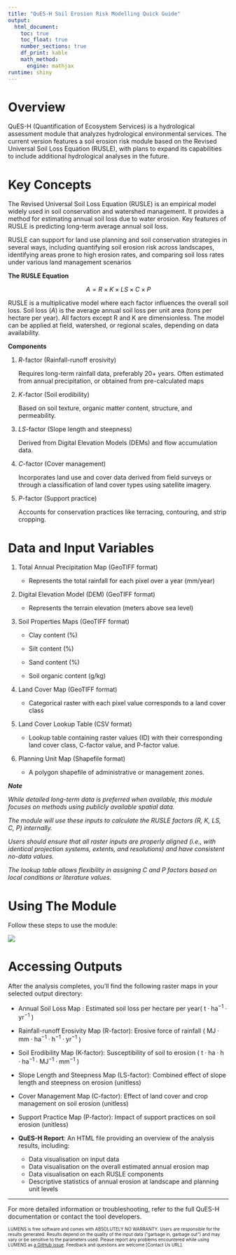 ```yaml
---
title: "QuES-H Soil Erosion Risk Modelling Quick Guide"
output: 
  html_document: 
    toc: true
    toc_float: true
    number_sections: true
    df_print: kable
    math_method:
      engine: mathjax
runtime: shiny
---
```


# Overview

QuES-H (Quantification of Ecosystem Services) is a hydrological assessment module that analyzes hydrological environmental services. The current version features a soil erosion risk module based on the Revised Universal Soil Loss Equation (RUSLE), with plans to expand its capabilities to include additional hydrological analyses in the future.

# Key Concepts

The Revised Universal Soil Loss Equation (RUSLE) is an empirical model widely used in soil conservation and watershed management. It provides a method for estimating annual soil loss due to water erosion. Key features of RUSLE is predicting long-term average annual soil loss.

RUSLE can support for land use planning and soil conservation strategies in several ways, including quantifying soil erosion risk across landscapes, identifying areas prone to high erosion rates, and comparing soil loss rates under various land management scenarios

**The RUSLE Equation**

$$
A = R \times K \times LS \times C \times P
$$

RUSLE is a multiplicative model where each factor influences the overall soil loss. Soil loss ($A$) is the average annual soil loss per unit area (tons per hectare per year). All factors except R and K are dimensionless. The model can be applied at field, watershed, or regional scales, depending on data availability.

**Components**

1.  $R$-factor (Rainfall-runoff erosivity)

    Requires long-term rainfall data, preferably 20+ years. Often estimated from annual precipitation, or obtained from pre-calculated maps

2.  $K$-factor (Soil erodibility)

    Based on soil texture, organic matter content, structure, and permeability.

3.  $LS$-factor (Slope length and steepness)

    Derived from Digital Elevation Models (DEMs) and flow accumulation data.

4.  $C$-factor (Cover management)

    Incorporates land use and cover data derived from field surveys or through a classification of land cover types using satellite imagery.

5.  $P$-factor (Support practice)

    Accounts for conservation practices like terracing, contouring, and strip cropping.

# Data and Input Variables

1.  Total Annual Precipitation Map (GeoTIFF format)

    -   Represents the total rainfall for each pixel over a year (mm/year)

2.  Digital Elevation Model (DEM) (GeoTIFF format)

    -   Represents the terrain elevation (meters above sea level)

3.  Soil Properties Maps (GeoTIFF format)

    -   Clay content (%)

    -   Silt content (%)

    -   Sand content (%)

    -   Soil organic content (g/kg)

4.  Land Cover Map (GeoTIFF format)

    -   Categorical raster with each pixel value corresponds to a land cover class

5.  Land Cover Lookup Table (CSV format)

    -   Lookup table containing raster values (ID) with their corresponding land cover class, C-factor value, and P-factor value.

6.  Planning Unit Map (Shapefile format)

    -   A polygon shapefile of administrative or management zones.

***Note***

*While detailed long-term data is preferred when available, this module focuses on methods using publicly available spatial data.*

*The module will use these inputs to calculate the RUSLE factors (R, K, LS, C, P) internally.*

*Users should ensure that all raster inputs are properly aligned (i.e., with identical projection systems, extents, and resolutions) and have consistent no-data values.*

*The lookup table allows flexibility in assigning C and P factors based on local conditions or literature values.*

# Using The Module

Follow these steps to use the module:

![](images/QUES-H_GUI_10pfs.gif){style="max-width:80%; height:auto;"}

# Accessing Outputs

After the analysis completes, you'll find the following raster maps in your selected output directory:

-   Annual Soil Loss Map : Estimated soil loss per hectare per year( $\text{t} \cdot \text{ha}^{-1} \cdot \text{yr}^{-1}$ )

-   Rainfall-runoff Erosivity Map (R-factor): Erosive force of rainfall ( $\text{MJ} \cdot \text{mm} \cdot \text{ha}^{-1} \cdot \text{h}^{-1} \cdot \text{yr}^{-1}$ )

-   Soil Erodibility Map (K-factor): Susceptibility of soil to erosion ( $\text{t} \cdot \text{ha} \cdot \text{h} \cdot \text{ha}^{-1} \cdot \text{MJ}^{-1} \cdot \text{mm}^{-1}$ )

-   Slope Length and Steepness Map (LS-factor): Combined effect of slope length and steepness on erosion (unitless)

-   Cover Management Map (C-factor): Effect of land cover and crop management on soil erosion (unitless)

-   Support Practice Map (P-factor): Impact of support practices on soil erosion (unitless)

-   **QuES-H Report**: An HTML file providing an overview of the analysis results, including:

    -   Data visualisation on input data
    -   Data visualisation on the overall estimated annual erosion map
    -   Data visualisation on each RUSLE components
    -   Descriptive statistics of annual erosion at landscape and planning unit levels

------------------------------------------------------------------------

For more detailed information or troubleshooting, refer to the full QuES-H documentation or contact the tool developers.

<font size="1">LUMENS is free software and comes with ABSOLUTELY NO WARRANTY. Users are responsible for the results generated. Results depend on the quality of the input data ("garbage in, garbage out") and may vary or be sensitive to the parameters used. Please report any problems encountered while using LUMENS as [a GitHub issue](https://github.com/icraf-indonesia/lumens-shiny/issues). Feedback and questions are welcome [Contact Us URL].</font>

